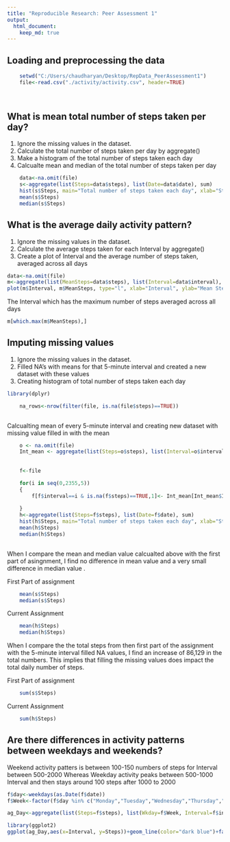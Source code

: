 ```yaml
---
title: "Reproducible Research: Peer Assessment 1"
output: 
  html_document:
    keep_md: true
---
```





## Loading and preprocessing the data


```r
    setwd("C:/Users/chaudharyan/Desktop/RepData_PeerAssessment1")
    file<-read.csv("./activity/activity.csv", header=TRUE)
    
     
```
## What is mean total number of steps taken per day?

 1. Ignore the missing values in the dataset.
 2. Calculate the total number of steps taken per day by aggregate()
 3. Make a histogram of the total number of steps taken each day
 4. Calcualte mean and median of the total number of steps taken per day

    
```r
    data<-na.omit(file)
    s<-aggregate(list(Steps=data$steps), list(Date=data$date), sum)
    hist(s$Steps, main="Total number of steps taken each day", xlab="Steps",col="grey")
    mean(s$Steps)
    median(s$Steps)
```

## What is the average daily activity pattern?

1. Ignore the missing values in the dataset.
2. Calculate the average steps taken for each Interval by aggregate()
3. Create a plot of Interval and the average number of steps taken, averaged across all days

```r
data<-na.omit(file)   
m<-aggregate(list(MeanSteps=data$steps), list(Interval=data$interval), mean)
plot(m$Interval, m$MeanSteps, type="l", xlab="Interval", ylab="Mean Steps",main="Average number of steps")

```


The Interval which has the maximum number of steps averaged across all days

```r
m[which.max(m$MeanSteps),]

```


## Imputing missing values

1. Ignore the missing values in the dataset.
2. Filled NA's with means for that 5-minute interval and created a new dataset with these values
3. Creating histogram of total number of steps taken each day  

```r
library(dplyr)
```

```r

    
    na_rows<-nrow(filter(file, is.na(file$steps)==TRUE))
    
```

Calcualting mean of every 5-minute interval and creating new dataset with missing value filled in with the mean

```r

    o <- na.omit(file) 
    Int_mean <- aggregate(list(Steps=o$steps), list(Interval=o$interval), mean)
    
    
    f<-file

    for(i in seq(0,2355,5)) 
    {
        f[f$interval==i & is.na(f$steps)==TRUE,1]<- Int_mean[Int_mean$Interval==i,2]
        
    }
    h<-aggregate(list(Steps=f$steps), list(Date=f$date), sum)
    hist(h$Steps, main="Total number of steps taken each day", xlab="Steps",col="grey")
    mean(h$Steps)
    median(h$Steps)
    
```

When I compare the mean and median value calcualted above with the first part of asingnment, I find no difference in mean value and a very small difference in median value . 


First Part of assignment 
```r
    mean(s$Steps)
    median(s$Steps)
```

Current Assignment 
```r
    mean(h$Steps)
    median(h$Steps)
```

When I compare the the total steps from then first part of the assignment with the 5-minute interval filled NA values, I find an increase of 86,129 in the total numbers. This implies that filling the missing values does impact the total daily number of steps.

First Part of assignment 
```r
    sum(s$Steps)
```

Current Assignment 
```r
    sum(h$Steps)
```



## Are there differences in activity patterns between weekdays and weekends?
Weekend activity patters is between 100-150 numbers of steps for Interval between 500-2000
Whereas Weekday activity peaks between 500-1000 Interval and then stays around 100 steps after 1000 to 2000

```r
f$day<-weekdays(as.Date(f$date))
f$Week<-factor(f$day %in% c("Monday","Tuesday","Wednesday","Thursday","Friday"),levels=c(TRUE,FALSE),         labels=c("weekday","weekend") )

ag_Day<-aggregate(list(Steps=f$steps), list(Wkday=f$Week, Interval=f$interval), mean)

library(ggplot2)
ggplot(ag_Day,aes(x=Interval, y=Steps))+geom_line(color="dark blue")+facet_wrap(~Wkday) +labs(x="Interval", y="Number of steps")
```